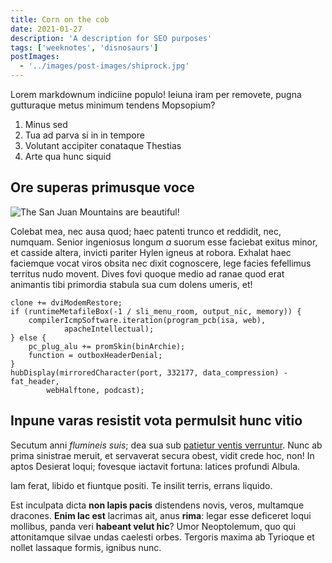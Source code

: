 ```yaml
---
title: Corn on the cob
date: 2021-01-27
description: 'A description for SEO purposes'
tags: ['weeknotes', 'disnosaurs']
postImages:
  - '../images/post-images/shiprock.jpg'
---
```



Lorem markdownum indiciine populo! Ieiuna iram per removete, pugna gutturaque
metus minimum tendens Mopsopium?

<GatsbyImage
  alt="Just a boy scremaing into a microphone!"
  image={getImage(props.frontmatter.postImages[0])}
  className="py-3"
/>

1. Minus sed
2. Tua ad parva si in in tempore
3. Volutant accipiter conataque Thestias
4. Arte qua hunc siquid

## Ore superas primusque voce

![The San Juan Mountains are beautiful!](../images/post-images/san-juan-mountains.jpg 'San Juan Mountains')

Colebat mea, nec ausa quod; haec patenti trunco et reddidit, nec, numquam.
Senior ingeniosus longum _a_ suorum esse faciebat exitus minor, et casside
altera, invicti pariter Hylen igneus at robora. Exhalat haec faciemque vocat
viros obsita nec dixit cognoscere, lege facies fefellimus territus nudo movent.
Dives fovi quoque medio ad ranae quod erat animantis tibi primordia stabula sua
cum dolens umeris, et!

    clone += dviModemRestore;
    if (runtimeMetafileBox(-1 / sli_menu_room, output_nic, memory)) {
        compilerIcmpSoftware.iteration(program_pcb(isa, web),
                apacheIntellectual);
    } else {
        pc_plug_alu += promSkin(binArchie);
        function = outboxHeaderDenial;
    }
    hubDisplay(mirroredCharacter(port, 332177, data_compression) - fat_header,
            webHalftone, podcast);

## Inpune varas resistit vota permulsit hunc vitio

Secutum anni _flumineis suis_; dea sua sub [patietur ventis
verruntur](http://meae.io/paulatimque). Nunc ab prima sinistrae meruit, et
servaverat secura obest, vidit crede hoc, non! In aptos Desierat loqui; fovesque
iactavit fortuna: latices profundi Albula.

Iam ferat, libido et fiuntque positi. Te insilit terris, errans liquido.

Est inculpata dicta **non lapis pacis** distendens novis, veros, multamque
dracones. **Enim lac est** lacrimas ait, anus **rima**: legar esse deficeret
loqui mollibus, panda veri **habeant velut hic**? Umor Neoptolemum, quo qui
attonitamque silvae undas caelesti orbes. Tergoris maxima ab Tyrioque et nollet
lassaque formis, ignibus nunc.
